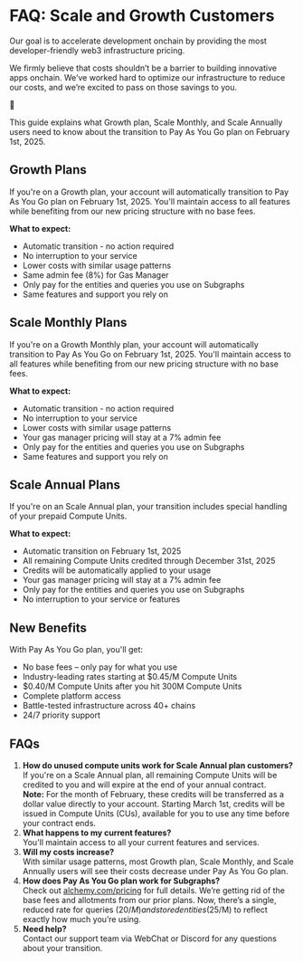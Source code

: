 # FAQ: Scale and Growth Customers

Our goal is to accelerate development onchain by providing the most developer-friendly web3 infrastructure pricing.

We firmly believe that costs shouldn’t be a barrier to building innovative apps onchain. We’ve worked hard to optimize our infrastructure to reduce our costs, and we’re excited to pass on those savings to you.

<aside>
👋

This guide explains what Growth plan, Scale Monthly, and Scale Annually users need to know about the transition to Pay As You Go plan on February 1st, 2025.

</aside>

## Growth Plans

If you're on a Growth plan, your account will automatically transition to Pay As You Go plan on February 1st, 2025. You'll maintain access to all features while benefiting from our new pricing structure with no base fees.

**What to expect:**

- Automatic transition - no action required
- No interruption to your service
- Lower costs with similar usage patterns
- Same admin fee (8%) for Gas Manager
- Only pay for the entities and queries you use on Subgraphs
- Same features and support you rely on

## Scale Monthly Plans

If you're on a Growth Monthly plan, your account will automatically transition to Pay As You Go on February 1st, 2025. You'll maintain access to all features while benefiting from our new pricing structure with no base fees.

**What to expect:**

- Automatic transition - no action required
- No interruption to your service
- Lower costs with similar usage patterns
- Your gas manager pricing will stay at a 7% admin fee
- Only pay for the entities and queries you use on Subgraphs
- Same features and support you rely on

## Scale Annual Plans

If you're on an Scale Annual plan, your transition includes special handling of your prepaid Compute Units.

**What to expect:**

- Automatic transition on February 1st, 2025
- All remaining Compute Units credited through December 31st, 2025
- Credits will be automatically applied to your usage
- Your gas manager pricing will stay at a 7% admin fee
- Only pay for the entities and queries you use on Subgraphs
- No interruption to your service or features

## New Benefits

With Pay As You Go plan, you'll get:

- No base fees – only pay for what you use
- Industry-leading rates starting at $0.45/M Compute Units
- $0.40/M Compute Units after you hit 300M Compute Units
- Complete platform access
- Battle-tested infrastructure across 40+ chains
- 24/7 priority support

## FAQs

1. **How do unused compute units work for Scale Annual plan customers?**  
   If you're on a Scale Annual plan, all remaining Compute Units will be credited to you and will expire at the end of your annual contract. **Note:** For the month of February, these credits will be transferred as a dollar value directly to your account. Starting March 1st, credits will be issued in Compute Units (CUs), available for you to use any time before your contract ends.
2. **What happens to my current features?**  
   You'll maintain access to all your current features and services.
3. **Will my costs increase?**  
   With similar usage patterns, most Growth plan, Scale Monthly, and Scale Annually users will see their costs decrease under Pay As You Go plan.
4. **How does Pay As You Go plan work for Subgraphs?**  
   Check out [alchemy.com/pricing](http://alchemy.com/pricing) for full details. We’re getting rid of the base fees and allotments from our prior plans. Now, there’s a single, reduced rate for queries ($20/M) and stored entities ($25/M) to reflect exactly how much you’re using. 
5. **Need help?**  
   Contact our support team via WebChat or Discord for any questions about your transition.